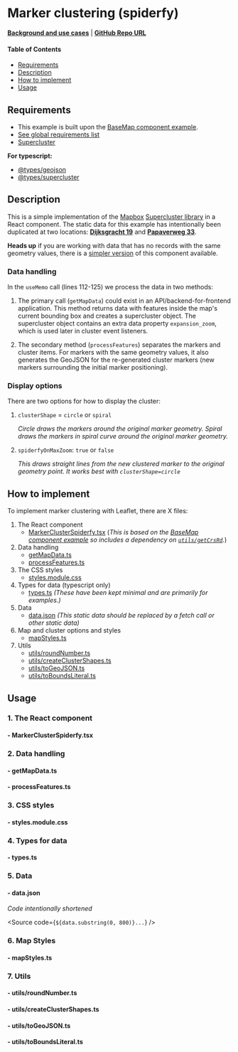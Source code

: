 
<Meta of={MarkerClusterSpiderfyStories} />

# Marker clustering (spiderfy)

**[Background and use cases](./?path=/docs/marker-clustering--docs)** | **[GitHub Repo URL](https://github.com/Amsterdam/ee-react-map-demos/tree/main/src/pages/MarkerCluster)**

#### Table of Contents

- [Requirements](#requirements)
- [Description](#description)
- [How to implement](#how-to-implement)
- [Usage](#usage)

## Requirements

- This example is built upon the [BaseMap component example](./?path=/docs/react-baselayer--docs).
- [See global requirements list](./?path=/docs/global-requirements--docs)
- [Supercluster](https://www.npmjs.com/package/supercluster)

**For typescript:**

- [@types/geojson](https://www.npmjs.com/package/@types/geojson)
- [@types/supercluster](https://www.npmjs.com/package/@types/supercluster)

## Description

This is a simple implementation of the [Mapbox](https://www.mapbox.com/) [Supercluster library](https://github.com/mapbox/supercluster) in a React component. The static data for this example has intentionally been duplicated at two locations: **[Dijksgracht 19](https://data.amsterdam.nl/data/bag/nummeraanduiding/0363200000450029?center=52.3757212%2C4.9183681&term=Dijksgracht+19%2C+1019BT+Amsterdam&zoom=14)** and **[Papaverweg 33](https://data.amsterdam.nl/data/bag/nummeraanduiding/0363200000411392?center=52.3957353%2C4.9069465&term=Papaverweg+33%2C+1032KE+Amsterdam&zoom=14)**.

**Heads up** if you are working with data that has no records with the same geometry values, there is a [simpler version](./?path=/story/react-markercluster--default) of this component available.

### Data handling

In the `useMemo` call (lines 112-125) we process the data in two methods:

1. The primary call (`getMapData`) could exist in an API/backend-for-frontend application. This method returns data with features inside the map's current bounding box and creates a supercluster object. The supercluster object contains an extra data property `expansion_zoom`, which is used later in cluster event listeners.

2. The secondary method (`processFeatures`) separates the markers and cluster items. For markers with the same geometry values, it also generates the GeoJSON for the re-generated cluster markers (new markers surrounding the initial marker positioning).

### Display options

There are two options for how to display the cluster:
1. `clusterShape` = `circle` or `spiral`

    *Circle draws the markers around the original marker geometry. Spiral draws the markers in spiral curve around the original marker geometry.*

2. `spiderfyOnMaxZoom`: `true` or `false`

    *This draws straight lines from the new clustered marker to the original geometry point. It works best with `clusterShape=circle`*

## How to implement

To implement marker clustering with Leaflet, there are X files:

1. The React component
    - [MarkerClusterSpiderfy.tsx](#--markerclusterspiderfytsx) (*This is based on the [BaseMap component example](./?path=/docs/react-baselayer--docs) so includes a dependency on [`utils/getCrsRd`](./?path=/docs/react-baselayer--docs#1-getcrsrdts).*)
2. Data handling
    - [getMapData.ts](#--getmapdatats)
    - [processFeatures.ts](#--processfeaturests)
3. The CSS styles
    - [styles.module.css](#--stylesmodulecss)
4. Types for data (typescript only)
    - [types.ts](#--typests) *(These have been kept minimal and are primarily for examples.)*
5. Data
    - [data.json](#--datajson) *(This static data should be replaced by a fetch call or other static data)*
6. Map and cluster options and styles
    - [mapStyles.ts](#--mapstylests)
7. Utils
    - [utils/roundNumber.ts](#--utilsroundnumberts)
    - [utils/createClusterShapes.ts](#--utilscreateclustershapests)
    - [utils/toGeoJSON.ts](#--utilstogeojsonts)
    - [utils/toBoundsLiteral.ts](#--utilstoboundsliteralts)

## Usage

### 1. The React component

#### - MarkerClusterSpiderfy.tsx

<Source code={MarkerClusterSpiderfy} />

### 2. Data handling

#### - getMapData.ts

<Source code={getMapData} />

#### - processFeatures.ts

<Source code={processFeatures} />

### 3. CSS styles

#### - styles.module.css

<Source code={styles} />

### 4. Types for data

#### - types.ts

<Source code={types} />

### 5. Data

#### - data.json

*Code intentionally shortened*

<Source code={`${data.substring(0, 800)}...`} />

### 6. Map Styles

#### - mapStyles.ts

<Source code={mapStyles} />

### 7. Utils

#### - utils/roundNumber.ts

<Source code={roundNumber} />

#### - utils/createClusterShapes.ts

<Source code={createClusterShapes} />

#### - utils/toGeoJSON.ts

<Source code={toGeoJSON} />

#### - utils/toBoundsLiteral.ts

<Source code={toBoundsLiteral} />
